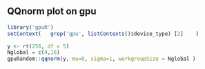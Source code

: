 <!--
%\VignetteEngine{knitr::knitr}
%\VignetteIndexEntry{qqnorm plot}
-->


##  QQnorm plot on gpu
```r
library('gpuR')
setContext(   grep('gpu', listContexts()$device_type) [2]    )
```



```r
y <- rt(256, df = 5)
Nglobal = c(4,16)
gpuRandom::qqnorm(y, mu=0, sigma=1, workgroupSize = Nglobal )


```